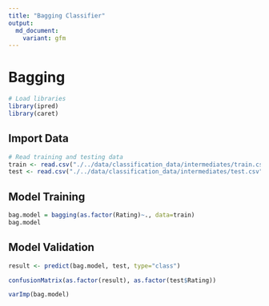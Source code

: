 ```yaml
---
title: "Bagging Classifier"
output:
  md_document:
    variant: gfm
---
```


# Bagging

```r
# Load libraries
library(ipred)
library(caret)
```

## Import Data

```r
# Read training and testing data
train <- read.csv("./../data/classification_data/intermediates/train.csv")
test <- read.csv("./../data/classification_data/intermediates/test.csv")
```

## Model Training

```r
bag.model = bagging(as.factor(Rating)~., data=train)
bag.model
```

## Model Validation

```r
result <- predict(bag.model, test, type="class")

confusionMatrix(as.factor(result), as.factor(test$Rating))
```

```r
varImp(bag.model)
```
